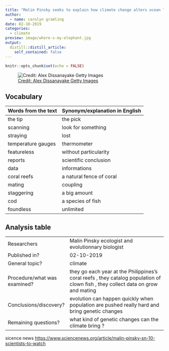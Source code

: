 ```yaml
---
title: "Malin Pinsky seeks to explain how climate change alters ocean life"
author:
  - name: carolyn gramling
date: 02-10-2019
categories:
  - climate
preview: image/where-s-my-elephant.jpg
output:
  distill::distill_article:
    self_contained: false
---
```


```r
knitr::opts_chunk$set(echo = FALSE)
```


![ [Credit: Alex Dissanayake Getty Images](https://www.gettyimages.be/detail/foto/dusk-falling-as-elephants-grazing-kenya-stockfotos/187255538) ](image/where-s-my-elephant.jpg)

## Vocabulary 

| Words from the text | Synonym/explanation in English |
| ------------------- | ------------------------------ |
| the tip             | the pick                       |
|   scanning          | look for something             |
|     straying        |     lost                       |
| temperature gauges  |  thermometer                   |
| featureless         |     without particularity      |
|   reports           |    scientific conclusion       |
|  data               |    informations                |
|  coral reefs        |   a natural fence of coral     |
|   mating            |  coupling                      |
|   staggering        |  a big amount                  |
|   cod               |  a species of fish             |
| foundless           |   unlimited                    |



## Analysis table 

|                              |                                                                     |
| ---------------------------- | ------------------------------------------------------------------- |
| Researchers                  | Malin Pinsky ecologist and evolutionnary biologist                  |
| Published in?                | 02-10-2019                                                          |
| General topic?               |  climate                                                            |
| Procedure/what was examined? | they go each year at the Philippines's coral reefs , they catalog population of clown fish , they collect data on grow and mating|
| Conclusions/discovery?       |  evolution can happen quickly when population are pushed really hard and bring genetic changes     |
| Remaining questions?         | what kind of genetic changes can the climate bring ? |

sicence news
<https://www.sciencenews.org/article/malin-pinsky-sn-10-scientists-to-watch>



